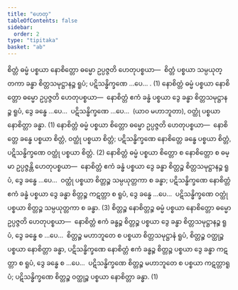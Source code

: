 ```yaml
---
title: "ဟေတု"
tableOfContents: false
sidebar:
  order: 2
type: "tipitaka"
basket: "ab"
---
```



<DynamicBreadcrumb />

<Division number="61">

<Paragraph number="2455">
စိတ္တံ ဓမ္မံ ပစ္စယာ နောစိတ္တော ဓမ္မော ဥပ္ပဇ္ဇတိ ဟေတုပစ္စယာ—  စိတ္တံ ပစ္စယာ သမ္ပယုတ္တကာ ခန္ဓာ စိတ္တသမုဋ္ဌာနဉ္စ ရူပံ; ပဋိသန္ဓိက္ခဏေ …ပေ… . (1)
</Paragraph>

<Paragraph number="2456">
နောစိတ္တံ ဓမ္မံ ပစ္စယာ နောစိတ္တော ဓမ္မော ဥပ္ပဇ္ဇတိ ဟေတုပစ္စယာ—  နောစိတ္တံ ဧကံ ခန္ဓံ ပစ္စယာ ဒွေ ခန္ဓာ စိတ္တသမုဋ္ဌာနဉ္စ ရူပံ, ဒွေ ခန္ဓေ …ပေ…  ပဋိသန္ဓိက္ခဏေ …ပေ…  (ယာဝ မဟာဘူတာ), ဝတ္ထုံ ပစ္စယာ နောစိတ္တာ ခန္ဓာ. (1)
</Paragraph>

<Paragraph number="2457">
နောစိတ္တံ ဓမ္မံ ပစ္စယာ စိတ္တော ဓမ္မော ဥပ္ပဇ္ဇတိ ဟေတုပစ္စယာ—  နောစိတ္တေ ခန္ဓေ ပစ္စယာ စိတ္တံ, ဝတ္ထုံ ပစ္စယာ စိတ္တံ; ပဋိသန္ဓိက္ခဏေ နောစိတ္တေ ခန္ဓေ ပစ္စယာ စိတ္တံ, ပဋိသန္ဓိက္ခဏေ ဝတ္ထုံ ပစ္စယာ စိတ္တံ. (2)
</Paragraph>

<Paragraph number="2458">
နောစိတ္တံ ဓမ္မံ ပစ္စယာ စိတ္တော စ နောစိတ္တော စ ဓမ္မာ ဥပ္ပဇ္ဇန္တိ ဟေတုပစ္စယာ—  နောစိတ္တံ ဧကံ ခန္ဓံ ပစ္စယာ ဒွေ ခန္ဓာ စိတ္တဉ္စ စိတ္တသမုဋ္ဌာနဉ္စ ရူပံ, ဒွေ ခန္ဓေ …ပေ…  ဝတ္ထုံ ပစ္စယာ စိတ္တဉ္စ သမ္ပယုတ္တကာ စ ခန္ဓာ; ပဋိသန္ဓိက္ခဏေ နောစိတ္တံ ဧကံ ခန္ဓံ ပစ္စယာ ဒွေ ခန္ဓာ စိတ္တဉ္စ ကဋတ္တာ စ ရူပံ, ဒွေ ခန္ဓေ …ပေ…  ပဋိသန္ဓိက္ခဏေ ဝတ္ထုံ ပစ္စယာ စိတ္တဉ္စ သမ္ပယုတ္တကာ စ ခန္ဓာ. (3)
</Paragraph>

<Paragraph number="2459">
စိတ္တဉ္စ နောစိတ္တဉ္စ ဓမ္မံ ပစ္စယာ နောစိတ္တော ဓမ္မော ဥပ္ပဇ္ဇတိ ဟေတုပစ္စယာ—  နောစိတ္တံ ဧကံ ခန္ဓဉ္စ စိတ္တဉ္စ ပစ္စယာ ဒွေ ခန္ဓာ စိတ္တသမုဋ္ဌာနဉ္စ ရူပံ, ဒွေ ခန္ဓေ စ …ပေ…  စိတ္တဉ္စ မဟာဘူတေ စ ပစ္စယာ စိတ္တသမုဋ္ဌာနံ ရူပံ, စိတ္တဉ္စ ဝတ္ထုဉ္စ ပစ္စယာ နောစိတ္တာ ခန္ဓာ, ပဋိသန္ဓိက္ခဏေ နောစိတ္တံ ဧကံ ခန္ဓဉ္စ စိတ္တဉ္စ ပစ္စယာ ဒွေ ခန္ဓာ ကဋတ္တာ စ ရူပံ, ဒွေ ခန္ဓေ စ …ပေ…  ပဋိသန္ဓိက္ခဏေ စိတ္တဉ္စ မဟာဘူတေ စ ပစ္စယာ ကဋတ္တာရူပံ; ပဋိသန္ဓိက္ခဏေ စိတ္တဉ္စ ဝတ္ထုဉ္စ ပစ္စယာ နောစိတ္တာ ခန္ဓာ. (1)
</Paragraph>
</Division>